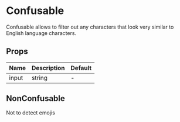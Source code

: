 

# Confusable

Confusable allows to filter out any characters that look very similar to English language characters.

<Canvas>
  <Story id="ui-components-ui-confusable-confusable-stories-js--default-confusable" />
</Canvas>

## Props

| Name  | Description | Default |
| ----- | ----------- | ------- |
| input | string      | -       |

## NonConfusable

Not to detect emojis

<Canvas>
  <Story id="ui-components-ui-confusable-confusable-stories-js--non-confusable" />
</Canvas>
